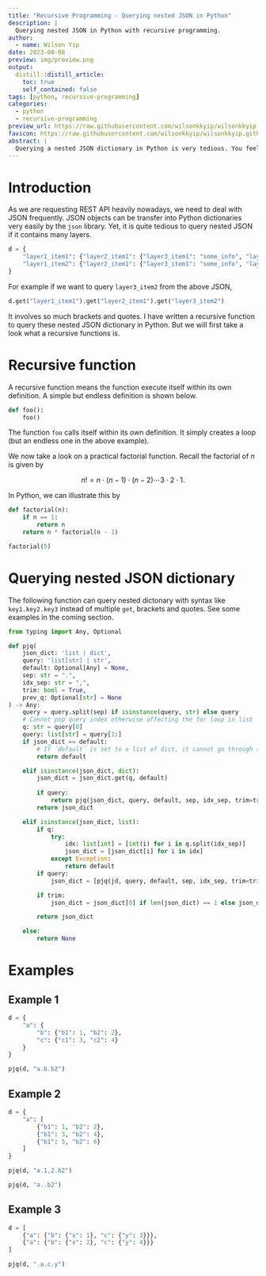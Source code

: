 ```yaml
---
title: "Recursive Programming - Querying nested JSON in Python"
description: |
  Querying nested JSON in Python with recursive programming.
author:
  - name: Wilson Yip
date: 2023-08-08
preview: img/preview.png
output:
  distill::distill_article:
    toc: true
    self_contained: false
tags: [python, recursive-programming]
categories:
  - python
  - recursive-programming
preview_url: https://raw.githubusercontent.com/wilsonkkyip/wilsonkkyip.github.io/main/img/wy_logo.png
favicon: https://raw.githubusercontent.com/wilsonkkyip/wilsonkkyip.github.io/main/img/wy_logo.png
abstract: |
  Querying a nested JSON dictionary in Python is very tedious. You feel the pain already when querying the second layer of dictionary. A recursive function is written to solve the problem.
---
```


# Introduction

As we are requesting REST API heavily nowadays, we need to deal with JSON frequently. JSON objects can be transfer into Python dictionaries very easily by the `json` library. Yet, it is quite tedious to query nested JSON if it contains many layers. 

```python
d = {
    "layer1_item1": {"layer2_item1": {"layer3_item1": "some_info", "layer3_item2": "another_info"}},
    "layer1_item2": {"layer2_item1": {"layer3_item1": "some_info", "layer3_item2": "another_info"}}
}
```

For example if we want to query `layer3_item2` from the above JSON, 

```python
d.get("layer1_item1").get("layer2_item1").get("layer3_item2")
```

It involves so much brackets and quotes. I have written a recursive function to query these nested JSON dictionary in Python. But we will first take a look what a recursive functions is. 

# Recursive function

A recursive function means the function execute itself within its own definition. A simple but endless definition is shown below.

```python
def foo():
    foo()
```

The function `foo` calls itself within its own definition. It simply creates a loop (but an endless one in the above example). 

We now take a look on a practical factorial function. Recall the factorial of $n$ is given by 

$$n! = n \cdot (n - 1) \cdot (n - 2) \cdots 3 \cdot 2 \cdot 1.$$

In Python, we can illustrate this by 

```python
def factorial(n):
    if n == 1:
        return n
    return n * factorial(n - 1)
```

```python
factorial(5)
```

# Querying nested JSON dictionary

The following function can query nested dictonary with syntax like `key1.key2.key3` instead of multiple `get`, brackets and quotes. See some examples in the coming section.

```python
from typing import Any, Optional

def pjq(
    json_dict: 'list | dict', 
    query: 'list[str] | str', 
    default: Optional[Any] = None, 
    sep: str = ".", 
    idx_sep: str = ",", 
    trim: bool = True, 
    prev_q: Optional[str] = None
) -> Any:
    query = query.split(sep) if isinstance(query, str) else query
    # Cannot pop query index otherwise affecting the for loop in list
    q: str = query[0]
    query: list[str] = query[1:]
    if json_dict == default:
        # If `default` is set to a list of dict, it cannot go through this
        return default

    elif isinstance(json_dict, dict):
        json_dict = json_dict.get(q, default)
        
        if query:
            return pjq(json_dict, query, default, sep, idx_sep, trim=trim, prev_q=q)
        return json_dict

    elif isinstance(json_dict, list):
        if q:
            try:
                idx: list[int] = [int(i) for i in q.split(idx_sep)]
                json_dict = [json_dict[i] for i in idx]
            except Exception:
                return default
        if query:
            json_dict = [pjq(jd, query, default, sep, idx_sep, trim=trim, prev_q=q) for jd in json_dict]

        if trim:
            json_dict = json_dict[0] if len(json_dict) == 1 else json_dict

        return json_dict

    else:
        return None 
```

# Examples

## Example 1

```python
d = {
    "a": {
        "b": {"b1": 1, "b2": 2},
        "c": {"c1": 3, "c2": 4}
    }
}
```

```python
pjq(d, "a.b.b2")
```

## Example 2

```python
d = {
    "a": [
        {"b1": 1, "b2": 2},
        {"b1": 3, "b2": 4},
        {"b1": 5, "b2": 6}
    ]
}
```

```python
pjq(d, "a.1,2.b2")
```


```python
pjq(d, "a..b2")
```


## Example 3

```python
d = [
    {"a": {"b": {"x": 1}, "c": {"y": 3}}},
    {"a": {"b": {"x": 2}, "c": {"y": 4}}}
]
```

```python
pjq(d, ".a.c.y")
```

